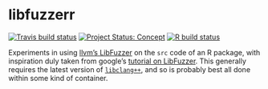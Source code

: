# libfuzzerr

<!-- badges: start -->
[![Travis build status](https://travis-ci.org/mpadge/libfuzzerr.svg?branch=master)](https://travis-ci.org/mpadge/libfuzzerr)
[![Project Status: Concept](https://www.repostatus.org/badges/latest/concept.svg)](https://www.repostatus.org/#concept)
[![R build status](https://github.com/mpadge/libfuzzerr/workflows/R-CMD-check/badge.svg)](https://github.com/mpadge/libfuzzerr/actions)
<!-- badges: end -->

Experiments in using [llvm's LibFuzzer](https://llvm.org/docs/LibFuzzer.html) on
the `src` code of an R package, with inspiration duly taken from google's 
[tutorial on
LibFuzzer](https://github.com/google/fuzzing/blob/master/tutorial/libFuzzerTutorial.md).
This generally requires the latest version of
[`libclang++`](http://releases.llvm.org/9.0.0/tools/clang/docs/ReleaseNotes.html),
and so is probably best all done within some kind of container.

